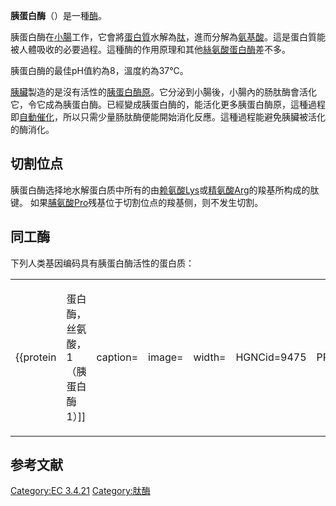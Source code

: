 {{enzyme
| Name = 胰蛋白酶
| EC_number = 3.4.21.4
| CAS_number = 9002-07-7
| IUBMB_EC_number = 3/4/21/4
| GO_code = 0004295
| image = 
| width = 
| caption =
}}
{{Pfam_box
| Symbol = Trypsin
| Name = 胰蛋白酶
| image = 1UTN.png
| width = 
| caption = [[X-ray_crystallography|Crystal structure]] of [[cattle|bovine]] trypsin.<ref name="pmid15044735">{{PDB|1UTN}}; {{cite journal | author = Leiros HK, Brandsdal BO, Andersen OA, Os V, Leiros I, Helland R, Otlewski J, Willassen NP, Smalås AO | title = Trypsin specificity as elucidated by LIE calculations, X-ray structures, and association constant measurements | journal = Protein Sci. | volume = 13 | issue = 4 | pages = 1056–70 | pmid = 15044735 | pmc = 2280040 | doi = 10.1110/ps.03498604 | url = | issn = |date=April 2004}}</ref>
| Pfam = PF00089
| InterPro = IPR001254
| SMART = SM00020
| PROSITE = PDOC00124
| MEROPS = S1
| SCOP = 1c2g
| TCDB = 
| OPM family = 
| OPM protein = 
| PDB = 
{{PDB3|1uvu}},H:367-615; {{PDB3|1hrt}},H:367-616; {{PDB3|1bbr}},E:517-616; {{PDB3|1tbq}},K:367-616; {{PDB3|1ucy}},E:517-616; {{PDB3|1uvt}},H:367-616; {{PDB3|1tbr}},H:367-616; {{PDB3|1a0h}},E:367-616; {{PDB3|1etr}},H:367-616; {{PDB3|1id5}},H:367-616; {{PDB3|1ets}},H:367-616; {{PDB3|1ett}},H:367-616; {{PDB3|2a1d}},F:367-616; {{PDB3|1dwc}},H:364-613; {{PDB3|1rd3}},D:364-613; {{PDB3|1hlt}},H:364-613; {{PDB3|1qvh}},E:364-613; {{PDB3|1h8i}},H:364-613; {{PDB3|1nrq}},H:364-613; {{PDB3|1jou}},B:364-613; {{PDB3|1lhf}},H:364-613; {{PDB3|1sg8}},B:364-613; {{PDB3|1ny2}},2:364-613; {{PDB3|1afe}},H:364-613; {{PDB3|1de7}},K:364-613; {{PDB3|1a3b}},H:364-613; {{PDB3|1ghx}},H:364-613; {{PDB3|1hap}},H:364-613; {{PDB3|1dm4}},B:364-613; {{PDB3|1dx5}},P:364-613; {{PDB3|1bhx}},F:518-613; {{PDB3|1riw}},B:364-510; {{PDB3|1hxe}},H:364-613; {{PDB3|1xmn}},B:364-613; {{PDB3|1ktt}},B:364-613; {{PDB3|1vr1}},H:364-613; {{PDB3|1g30}},B:364-613; {{PDB3|1a46}},H:364-613; {{PDB3|1bmm}},H:364-613; {{PDB3|1tmt}},H:364-613; {{PDB3|1c4u}},2:364-613; {{PDB3|1tq0}},B:364-613; {{PDB3|1bb0}},B:364-613; {{PDB3|1bth}},H:364-613; {{PDB3|1nt1}},A:364-613; {{PDB3|1ghv}},H:364-613; {{PDB3|1shh}},B:364-613; {{PDB3|1nu7}},B:364-613; {{PDB3|1lhd}},H:364-613; {{PDB3|1ypm}},H:364-613; {{PDB3|1uvs}},H:364-613; {{PDB3|1c1u}},H:364-613; {{PDB3|1g32}},B:364-613; {{PDB3|1gj4}},H:364-613; {{PDB3|1hao}},H:364-613; {{PDB3|1iht}},H:364-613; {{PDB3|1z8i}},B:364-613; {{PDB3|1awh}},D:364-613; {{PDB3|1qj1}},B:364-613; {{PDB3|1g37}},A:364-613; {{PDB3|1tmu}},H:364-613; {{PDB3|1d3p}},B:364-613; {{PDB3|1uma}},H:364-613; {{PDB3|1tq7}},B:364-613; {{PDB3|1zgv}},A:364-613; {{PDB3|1d9i}},A:364-613; {{PDB3|1dwe}},H:364-613; {{PDB3|1o0d}},H:364-613; {{PDB3|1ae8}},H:364-613; {{PDB3|1nzq}},H:364-613; {{PDB3|1gj5}},H:364-613; {{PDB3|1nu9}},D:364-613; {{PDB3|1d6w}},A:364-613; {{PDB3|1e0f}},D:364-613; {{PDB3|1lhe}},H:364-613; {{PDB3|1t4u}},H:364-613; {{PDB3|1abi}},H:364-613; {{PDB3|1c1w}},H:364-613; {{PDB3|2hpp}},H:364-613; {{PDB3|2hpq}},H:364-613; {{PDB3|1no9}},H:364-613; {{PDB3|1dit}},H:364-613; {{PDB3|1nrr}},H:364-613; {{PDB3|1qbv}},H:364-613; {{PDB3|2hnt}},F:520-613; {{PDB3|1o5g}},H:364-613; {{PDB3|1zrb}},A:364-613; {{PDB3|1c5l}},H:364-613; {{PDB3|1eb1}},H:364-613; {{PDB3|1xm1}},A:364-613; {{PDB3|1a5g}},H:364-613; {{PDB3|1nrp}},H:364-613; {{PDB3|1nro}},H:364-613; {{PDB3|1sr5}},C:364-613; {{PDB3|2afq}},D:364-613; {{PDB3|1c4y}},2:364-613; {{PDB3|1jwt}},A:364-613; {{PDB3|1ypg}},H:364-613; {{PDB3|1c5o}},H:364-613; {{PDB3|1qj6}},B:364-613; {{PDB3|1b5g}},H:364-613; {{PDB3|1hah}},H:364-613; {{PDB3|1lhg}},H:364-613; {{PDB3|1a2c}},H:364-613; {{PDB3|1c5n}},H:364-613; {{PDB3|1sl3}},A:364-613; {{PDB3|1ths}},H:364-613; {{PDB3|1mu6}},B:364-613; {{PDB3|1bmn}},H:364-613; {{PDB3|1nrn}},H:364-613; {{PDB3|1fpc}},H:364-613; {{PDB3|1sfq}},E:364-613; {{PDB3|1qur}},H:364-613; {{PDB3|1hbt}},H:364-613; {{PDB3|1ype}},H:364-613; {{PDB3|1jmo}},H:364-613; {{PDB3|1ta6}},A:364-613; {{PDB3|4htc}},H:364-613; {{PDB3|1aht}},H:364-613; {{PDB3|1k22}},H:364-613; {{PDB3|1d3d}},B:364-613; {{PDB3|1ppb}},H:364-613; {{PDB3|1nm6}},A:364-613; {{PDB3|1a3e}},H:364-613; {{PDB3|1ai8}},H:364-613; {{PDB3|1mue}},B:364-613; {{PDB3|1ca8}},B:364-613; {{PDB3|1eol}},A:364-613; {{PDB3|1sb1}},H:364-613; {{PDB3|1dwb}},H:364-613; {{PDB3|1aix}},H:364-613; {{PDB3|7kme}},H:364-613; {{PDB3|3hat}},H:364-613; {{PDB3|1hxf}},H:364-613; {{PDB3|1hdt}},H:364-613; {{PDB3|1qj7}},B:364-613; {{PDB3|1zgi}},A:364-613; {{PDB3|1way}},B:364-613; {{PDB3|1mh0}},A:364-613; {{PDB3|1b7x}},B:364-613; {{PDB3|1kts}},B:364-613; {{PDB3|1ghy}},H:364-613; {{PDB3|2hgt}},H:364-613; {{PDB3|1k21}},H:364-613; {{PDB3|1hut}},H:364-613; {{PDB3|1sgi}},B:364-613; {{PDB3|1abj}},H:364-613; {{PDB3|1lhc}},H:364-613; {{PDB3|1o2g}},H:364-613; {{PDB3|1ypk}},H:364-613; {{PDB3|1ay6}},H:364-613; {{PDB3|1thp}},B:364-613; {{PDB3|1qhr}},B:364-613; {{PDB3|1z8j}},B:364-613; {{PDB3|1hag}},E:364-613; {{PDB3|5gds}},H:364-613; {{PDB3|1bcu}},H:364-613; {{PDB3|1d4p}},B:364-613; {{PDB3|1doj}},A:364-613; {{PDB3|1tom}},H:364-613; {{PDB3|1p8v}},C:364-613; {{PDB3|1h8d}},H:364-613; {{PDB3|1tbz}},H:364-613; {{PDB3|1tb6}},H:364-613; {{PDB3|1dwd}},H:364-613; {{PDB3|1ihs}},H:364-613; {{PDB3|2thf}},B:364-613; {{PDB3|1c4v}},2:364-613; {{PDB3|1ba8}},B:364-613; {{PDB3|1ypj}},H:364-613; {{PDB3|1a4w}},H:364-613; {{PDB3|1ook}},B:364-613; {{PDB3|1hgt}},H:364-613; {{PDB3|1nrs}},H:364-613; {{PDB3|1twx}},B:364-613; {{PDB3|1ypl}},H:364-613; {{PDB3|4thn}},H:364-613; {{PDB3|1t4v}},H:364-613; {{PDB3|1tmb}},H:364-613; {{PDB3|1d3q}},B:364-613; {{PDB3|1vzq}},H:364-613; {{PDB3|8kme}},2:364-613; {{PDB3|1ta2}},A:364-613; {{PDB3|1a61}},H:364-613; {{PDB3|1thr}},H:364-613; {{PDB3|1fph}},H:364-613; {{PDB3|2a0q}},B:364-613; {{PDB3|1ad8}},H:364-613; {{PDB3|1mu8}},B:364-613; {{PDB3|1ghw}},H:364-613; {{PDB3|1c1v}},H:364-613; {{PDB3|1d3t}},B:364-613; {{PDB3|1awf}},H:364-613; {{PDB3|1oyt}},H:364-613; {{PDB3|1hai}},H:364-613; {{PDB3|1z71}},A:364-613; {{PDB3|1eoj}},A:364-613; {{PDB3|1pq8}},A:25-244; {{PDB3|1pqa}},A:25-244; {{PDB3|1fn8}},A:25-244; {{PDB3|1pq7}},A:25-244; {{PDB3|1pq5}},A:25-244; {{PDB3|1xvo}},A:25-244; {{PDB3|1ppz}},A:25-244; {{PDB3|1gdu}},A:25-244; {{PDB3|1fy4}},A:25-244; {{PDB3|1gdn}},A:25-244; {{PDB3|1xvm}},A:25-244; {{PDB3|1fy5}},A:25-244; {{PDB3|1gdq}},A:25-244; {{PDB3|1try}},25-244; {{PDB3|1sgt}},37-252; {{PDB3|1os8}},A:37-252; {{PDB3|1oss}},A:37-252; {{PDB3|1kdq}},B:165-256; {{PDB3|1mtn}},F:16-146; {{PDB3|1k2i}},1:16-238; {{PDB3|1ab9}},B:16-146; {{PDB3|1cbw}},G:16-146; {{PDB3|1gg6}},C:149-238; {{PDB3|1gl1}},C:16-238; {{PDB3|6gch}},G:151-238; {{PDB3|1ca0}},H:149-238; {{PDB3|1t8n}},C:16-238; {{PDB3|1ghb}},F:16-146; {{PDB3|6cha}},B:16-146; {{PDB3|1acb}},E:16-238; {{PDB3|2cha}},B:16-146; {{PDB3|2gmt}},16-238; {{PDB3|1oxg}},A:16-238; {{PDB3|1hja}},C:149-238; {{PDB3|1t7c}},C:16-238; {{PDB3|1t8o}},A:16-238; {{PDB3|1dlk}},D:16-238; {{PDB3|5gch}},G:151-238; {{PDB3|5cha}},B:16-146; {{PDB3|1p2n}},A:16-238; {{PDB3|1gmc}},F:16-146; {{PDB3|3gct}},G:151-238; {{PDB3|1gmh}},G:150-238; {{PDB3|1t8m}},C:16-238; {{PDB3|7gch}},G:151-238; {{PDB3|1cho}},F:16-146; {{PDB3|1gha}},G:151-238; {{PDB3|4vgc}},C:151-238; {{PDB3|1cgj}},E:16-238; {{PDB3|4cha}},B:16-146; {{PDB3|1t8l}},C:16-238; {{PDB3|1ex3}},A:16-238; {{PDB3|2gch}},F:16-146; {{PDB3|1ggd}},C:149-238; {{PDB3|1n8o}},C:149-238; {{PDB3|2vgc}},B:16-146; {{PDB3|2gct}},F:16-146; {{PDB3|1afq}},B:16-146; {{PDB3|2cga}},A:16-238; {{PDB3|1vgc}},B:16-146; {{PDB3|1p2o}},A:16-238; {{PDB3|1gmd}},G:151-238; {{PDB3|1cgi}},E:16-238; {{PDB3|4gch}},G:151-238; {{PDB3|1gl0}},E:16-238; {{PDB3|1p2m}},C:16-238; {{PDB3|3vgc}},B:16-146; {{PDB3|8gch}},B:16-146; {{PDB3|1p2q}},A:16-238; {{PDB3|1chg}},16-238; {{PDB3|1gcd}},16-238; {{PDB3|1fon}},B:22-246; {{PDB3|1pyt}},C:12-246; {{PDB3|1bru}},P:29-262; {{PDB3|1elt}},1-232; {{PDB3|1e38}},B:27-259; {{PDB3|1nes}},E:27-259; {{PDB3|2a7c}},A:27-259; {{PDB3|1e37}},B:27-259; {{PDB3|1haz}},B:27-259; {{PDB3|1uvo}},A:27-259; {{PDB3|2a7j}},A:27-259; {{PDB3|1b0e}},A:27-259; {{PDB3|1l0z}},A:27-259; {{PDB3|1mcv}},A:27-259; {{PDB3|7est}},E:27-259; {{PDB3|4est}},E:27-259; {{PDB3|6est}},27-259; {{PDB3|9est}},27-259; {{PDB3|8est}},E:27-259; {{PDB3|2est}},E:27-259; {{PDB3|1elf}},27-259; {{PDB3|1qix}},B:27-259; {{PDB3|1elc}},A:27-259; {{PDB3|1hv7}},A:27-259; {{PDB3|3est}},27-259; {{PDB3|1e35}},B:27-259; {{PDB3|2blq}},A:27-259; {{PDB3|1c1m}},A:27-259; {{PDB3|1qgf}},A:27-259; {{PDB3|1inc}},27-259; {{PDB3|1e34}},B:27-259; {{PDB3|1uvp}},A:27-259; {{PDB3|1hax}},B:27-259; {{PDB3|1eat}},27-259; {{PDB3|1l1g}},A:27-259; {{PDB3|5est}},E:27-259; {{PDB3|1ele}},E:27-259; {{PDB3|1qr3}},E:27-259; {{PDB3|1elb}},A:27-259; {{PDB3|1hb0}},B:27-259; {{PDB3|1uo6}},A:27-259; {{PDB3|1okx}},A:27-259; {{PDB3|1lvy}},27-259; {{PDB3|1fzz}},A:27-259; {{PDB3|1eau}},27-259; {{PDB3|1gvk}},B:27-259; {{PDB3|1e36}},B:27-259; {{PDB3|1elg}},27-259; {{PDB3|1fle}},E:27-259; {{PDB3|2blo}},A:27-259; {{PDB3|1est}},27-259; {{PDB3|1eld}},E:27-259; {{PDB3|1h9l}},B:27-259; {{PDB3|1esb}},27-259; {{PDB3|1eai}},B:27-259; {{PDB3|1gwa}},A:27-259; {{PDB3|1btu}},27-259; {{PDB3|1qnj}},A:27-259; {{PDB3|1lka}},A:27-259; {{PDB3|1jim}},27-259; {{PDB3|1lkb}},A:27-259; {{PDB3|1mmj}},N:27-259; {{PDB3|1hay}},B:27-259; {{PDB3|1eas}},27-259; {{PDB3|1ela}},A:27-259; {{PDB3|1esa}},27-259; {{PDB3|2d26}},C:27-259; {{PDB3|1bma}},A:27-259; {{PDB3|1ekb}},B:801-1030; {{PDB3|1o5e}},H:163-400; {{PDB3|1z8g}},A:163-400; {{PDB3|1o5f}},H:163-400; {{PDB3|1p57}},B:163-400; {{PDB3|2anw}},A:391-621; {{PDB3|2any}},A:391-621; {{PDB3|1xxf}},B:388-618; {{PDB3|1zjd}},A:388-618; {{PDB3|1zhm}},A:388-618; {{PDB3|1zhp}},A:388-618; {{PDB3|1xxd}},B:388-618; {{PDB3|1xx9}},B:388-618; {{PDB3|1zhr}},A:388-618; {{PDB3|1eaw}},A:615-849; {{PDB3|1eax}},A:615-849; {{PDB3|1qrz}},B:581-803; {{PDB3|1l4d}},A:581-803; {{PDB3|1bui}},A:581-803; {{PDB3|1bml}},B:581-803; {{PDB3|1ddj}},C:581-803; {{PDB3|1rjx}},B:581-803; {{PDB3|1l4z}},A:581-803; {{PDB3|2bm2}},B:31-267; {{PDB3|1a0l}},A:31-267; {{PDB3|1aao}},31-267; {{PDB3|1lto}},A:31-267  
}}
'''胰蛋白酶'''（{{lang-en|trypsin}}）是一種[[酶|酶]]。

胰蛋白酶在[[小腸|小腸]]工作，它會將[[蛋白質|蛋白質]]水解為[[肽|肽]]，進而分解為[[氨基酸|氨基酸]]。這是蛋白質能被人體吸收的必要過程。這種酶的作用原理和其他[[絲氨酸蛋白酶|絲氨酸蛋白酶]]差不多。

胰蛋白酶的最佳pH值約為8，溫度約為37℃。

[[胰臟|胰臟]]製造的是沒有活性的[[胰蛋白酶原|胰蛋白酶原]]。它分泌到小腸後，小腸內的肠肽酶會活化它，令它成為胰蛋白酶。已經變成胰蛋白酶的，能活化更多胰蛋白酶原，這種過程即[[自動催化|自動催化]]，所以只需少量肠肽酶便能開始消化反應。這種過程能避免胰臟被活化的酶消化。

== 切割位点 ==
胰蛋白酶选择地水解蛋白质中所有的由[[赖氨酸|赖氨酸]]Lys或[[精氨酸|精氨酸]]Arg的羧基所构成的肽键。
如果[[脯氨酸|脯氨酸]]Pro残基位于切割位点的羧基侧，则不发生切割。

== 同工酶==
下列人类基因编码具有胰蛋白酶活性的蛋白质：
{|
|- valign="top"
|{{protein
|Name=[[胰蛋白酶1|蛋白酶，丝氨酸，1 （胰蛋白酶1）]]
|caption= 
|image=
|width=
|HGNCid=9475
|Symbol=[[胰蛋白酶1|PRSS1]]
|AltSymbols=TRY1
|EntrezGene=5644
|OMIM=276000
|RefSeq=NM_002769
|UniProt=P07477
|PDB=
|ECnumber=3.4.21.4
|Chromosome=7
|Arm=q
|Band=32
|LocusSupplementaryData=-qter
}}
|{{protein
|Name=蛋白酶，丝氨酸，2 （胰蛋白酶2）
|caption=
|image=
|width=
|HGNCid=9483
|Symbol=PRSS2
|AltSymbols= TRYP2
|EntrezGene=5645
|OMIM=601564
|RefSeq=NM_002770
|UniProt=P07478
|PDB=
|ECnumber=3.4.21.4
|Chromosome=7
|Arm=q
|Band=35
|LocusSupplementaryData=
}}
|{{protein
|Name=蛋白酶，丝氨酸，3（中胰蛋白酶）
|caption=
|image=
|width=
|HGNCid=9486
|Symbol=PRSS3
|AltSymbols=PRSS4
|EntrezGene=5646
|OMIM= 613578
|RefSeq=NM_002771
|UniProt=P35030
|PDB=
|ECnumber=3.4.21.4
|Chromosome=9
|Arm=p
|Band=13
|LocusSupplementaryData=
}}
|}
==参考文献==
{{reflist}}
{{丝氨酸内肽酶类}}
{{创伤和溃疡治疗药}}
[[Category:EC_3.4.21|Category:EC 3.4.21]]
[[Category:肽酶|Category:肽酶]]